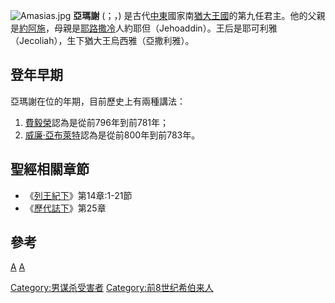{{unreferenced|time=2017-07-21T04:10:26+00:00}}
[[File:Amasias.jpg|thumb]]
'''亞瑪謝''' ({{lang-he|אמציה }}；{{lang|en|Amaziah}}，{{bd||？|前781年|catIdx=亞瑪謝}}) 是古代[[中東|中東]]國家南[[猶大王國|猶大王國]]的第九任君主。他的父親是[[约阿施_(犹大)|約阿施]]，母親是[[耶路撒冷|耶路撒冷]]人約耶但（Jehoaddin）。王后是耶可利雅（Jecoliah），生下猶大王烏西雅（亞撒利雅）。

== 登年早期 ==

亞瑪謝在位的年期，目前歷史上有兩種講法：
# [[費毅榮|費毅榮]]認為是從前796年到前781年；
# [[威廉·亞布萊特|威廉·亞布萊特]]認為是從前800年到前783年。

== 聖經相關章節 ==
* 《[[列王紀下|列王紀下]]》第14章:1-21節
* 《[[歷代誌下|歷代誌下]]》第25章

== 參考 ==
<references />

{{leader|父[[約阿施_(猶大)|約阿施]]|[[猶大王國|猶大國王]]|子[[亞撒利雅|亞撒利雅]]}}
{{古以色列国王}}
{{People in the Bible-stub}}

[[category:聖經人物|A]]
[[category:猶大君王|A]]
[[Category:男谋杀受害者|Category:男谋杀受害者]]
[[Category:前8世纪希伯来人|Category:前8世纪希伯来人]]